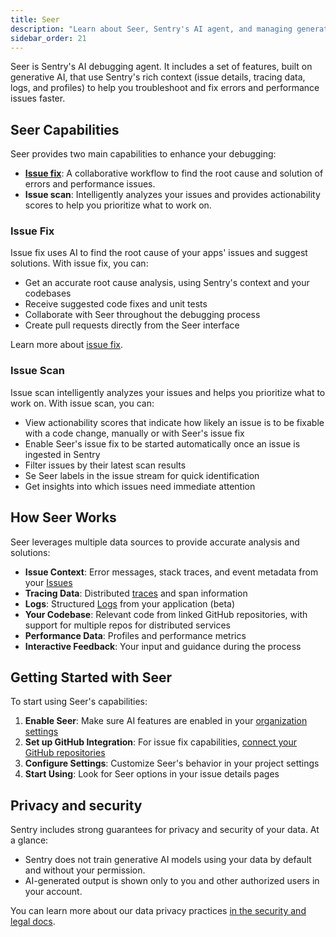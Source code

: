 ```yaml
---
title: Seer
description: "Learn about Seer, Sentry's AI agent, and managing generative AI features."
sidebar_order: 21
---
```


Seer is Sentry's AI debugging agent. It includes a set of features, built on generative AI, that use Sentry's rich context (issue details, tracing data, logs, and profiles) to help you troubleshoot and fix errors and performance issues faster.

## Seer Capabilities

Seer provides two main capabilities to enhance your debugging:

- [**Issue fix**](#issue-fix): A collaborative workflow to find the root cause and solution of errors and performance issues.
- **Issue scan**: Intelligently analyzes your issues and provides actionability scores to help you prioritize what to work on.

### Issue Fix

Issue fix uses AI to find the root cause of your apps' issues and suggest solutions. With issue fix, you can:

- Get an accurate root cause analysis, using Sentry's context and your codebases
- Receive suggested code fixes and unit tests
- Collaborate with Seer throughout the debugging process
- Create pull requests directly from the Seer interface

Learn more about [issue fix](./issue-fix/).

### Issue Scan

Issue scan intelligently analyzes your issues and helps you prioritize what to work on. With issue scan, you can:

- View actionability scores that indicate how likely an issue is to be fixable with a code change, manually or with Seer's issue fix
- Enable Seer's issue fix to be started automatically once an issue is ingested in Sentry
- Filter issues by their latest scan results
- Se Seer labels in the issue stream for quick identification
- Get insights into which issues need immediate attention

## How Seer Works

Seer leverages multiple data sources to provide accurate analysis and solutions:

- **Issue Context**: Error messages, stack traces, and event metadata from your [Issues](/product/issues/)
- **Tracing Data**: Distributed [traces](/concepts/key-terms/tracing/#whats-a-trace) and span information
- **Logs**: Structured [Logs](/product/explore/logs/) from your application (beta)
- **Your Codebase**: Relevant code from linked GitHub repositories, with support for multiple repos for distributed services
- **Performance Data**: Profiles and performance metrics
- **Interactive Feedback**: Your input and guidance during the process

## Getting Started with Seer

To start using Seer's capabilities:

1. **Enable Seer**: Make sure AI features are enabled in your [organization settings](https://sentry.io/orgredirect/organizations/:orgslug/settings/#hideAiFeatures)
2. **Set up GitHub Integration**: For issue fix capabilities, [connect your GitHub repositories](/organization/integrations/source-code-mgmt/github/)
3. **Configure Settings**: Customize Seer's behavior in your project settings
4. **Start Using**: Look for Seer options in your issue details pages

## Privacy and security

Sentry includes strong guarantees for privacy and security of your data. At a glance:

- Sentry does not train generative AI models using your data by default and without your permission.
- AI-generated output is shown only to you and other authorized users in your account.

You can learn more about our data privacy practices [in the security and legal docs](/security-legal-pii/security/ai-ml-policy/#use-of-identifying-data-for-generative-ai-features).
